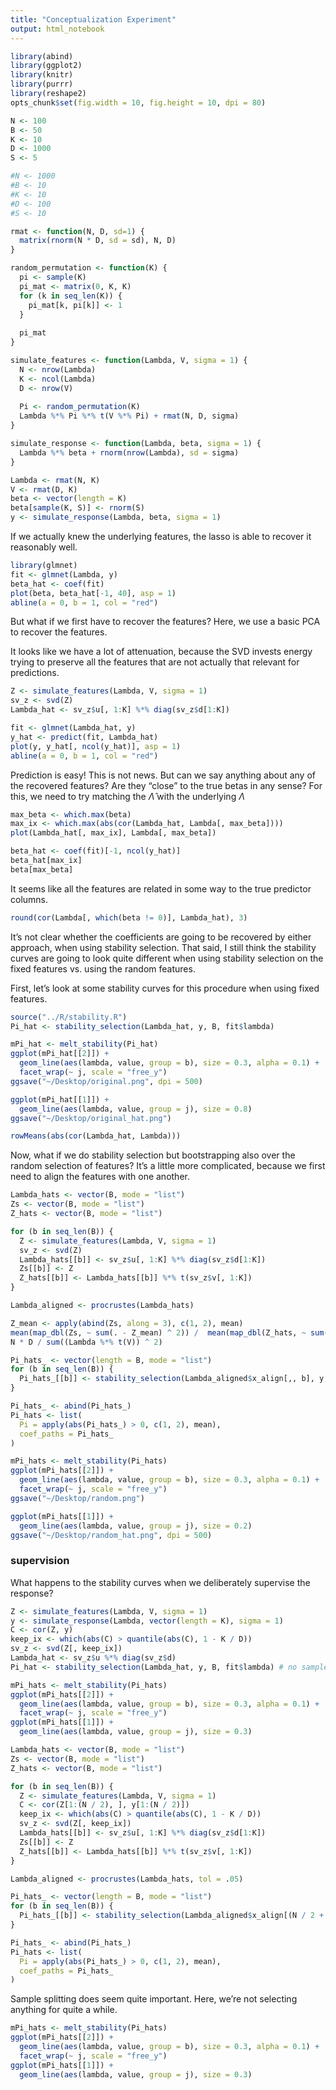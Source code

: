 ```yaml
---
title: "Conceptualization Experiment"
output: html_notebook
---
```

```r
library(abind)
library(ggplot2)
library(knitr)
library(purrr)
library(reshape2)
opts_chunk$set(fig.width = 10, fig.height = 10, dpi = 80)
```

```r
N <- 100
B <- 50
K <- 10
D <- 1000
S <- 5

#N <- 1000
#B <- 10
#K <- 10
#D <- 100
#S <- 10

rmat <- function(N, D, sd=1) {
  matrix(rnorm(N * D, sd = sd), N, D)
}

random_permutation <- function(K) {
  pi <- sample(K)
  pi_mat <- matrix(0, K, K)
  for (k in seq_len(K)) {
    pi_mat[k, pi[k]] <- 1
  }
  
  pi_mat
}

simulate_features <- function(Lambda, V, sigma = 1) {
  N <- nrow(Lambda)
  K <- ncol(Lambda)
  D <- nrow(V)
  
  Pi <- random_permutation(K)
  Lambda %*% Pi %*% t(V %*% Pi) + rmat(N, D, sigma)
}

simulate_response <- function(Lambda, beta, sigma = 1) {
  Lambda %*% beta + rnorm(nrow(Lambda), sd = sigma)
}

Lambda <- rmat(N, K)
V <- rmat(D, K)
beta <- vector(length = K)
beta[sample(K, S)] <- rnorm(S)
y <- simulate_response(Lambda, beta, sigma = 1)
```

If we actually knew the underlying features, the lasso is able to recover it
reasonably well.

```r
library(glmnet)
fit <- glmnet(Lambda, y)
beta_hat <- coef(fit)
plot(beta, beta_hat[-1, 40], asp = 1)
abline(a = 0, b = 1, col = "red")
```

But what if we first have to recover the features? Here, we use a basic PCA to
recover the features.

It looks like we have a lot of attenuation, because the SVD invests energy
trying to preserve all the features that are not actually that relevant for
predictions.

```r
Z <- simulate_features(Lambda, V, sigma = 1)
sv_z <- svd(Z)
Lambda_hat <- sv_z$u[, 1:K] %*% diag(sv_z$d[1:K])

fit <- glmnet(Lambda_hat, y)
y_hat <- predict(fit, Lambda_hat)
plot(y, y_hat[, ncol(y_hat)], asp = 1)
abline(a = 0, b = 1, col = "red")
```

Prediction is easy! This is not news. But can we say anything about any of the
recovered features? Are they "close" to the true betas in any sense? For this,
we need to try matching the $\hat{\Lambda}$ with the underlying $\Lambda$

```r
max_beta <- which.max(beta)
max_ix <- which.max(abs(cor(Lambda_hat, Lambda[, max_beta])))
plot(Lambda_hat[, max_ix], Lambda[, max_beta])
```

```r
beta_hat <- coef(fit)[-1, ncol(y_hat)]
beta_hat[max_ix]
beta[max_beta]
```

It seems like all the features are related in some way to the true predictor
columns.

```r
round(cor(Lambda[, which(beta != 0)], Lambda_hat), 3)
```


It's not clear whether the coefficients are going to be recovered by either
approach, when using stability selection. That said, I still think the stability
curves are going to look quite different when using stability selection on the
fixed features vs. using the random features.

First, let's look at some stability curves for this procedure when using fixed
features.

```r
source("../R/stability.R")
Pi_hat <- stability_selection(Lambda_hat, y, B, fit$lambda)
```

```r
mPi_hat <- melt_stability(Pi_hat)
ggplot(mPi_hat[[2]]) +
  geom_line(aes(lambda, value, group = b), size = 0.3, alpha = 0.1) +
  facet_wrap(~ j, scale = "free_y")
ggsave("~/Desktop/original.png", dpi = 500)
```

```r
ggplot(mPi_hat[[1]]) +
  geom_line(aes(lambda, value, group = j), size = 0.8)
ggsave("~/Desktop/original_hat.png")
```

```r
rowMeans(abs(cor(Lambda_hat, Lambda)))
```

Now, what if we do stability selection but bootstrapping also over the random
selection of features? It's a little more complicated, because we first need to
align the features with one another.

```r
Lambda_hats <- vector(B, mode = "list")
Zs <- vector(B, mode = "list")
Z_hats <- vector(B, mode = "list")

for (b in seq_len(B)) {
  Z <- simulate_features(Lambda, V, sigma = 1)
  sv_z <- svd(Z)
  Lambda_hats[[b]] <- sv_z$u[, 1:K] %*% diag(sv_z$d[1:K])
  Zs[[b]] <- Z
  Z_hats[[b]] <- Lambda_hats[[b]] %*% t(sv_z$v[, 1:K])
}

Lambda_aligned <- procrustes(Lambda_hats)
```

```r
Z_mean <- apply(abind(Zs, along = 3), c(1, 2), mean)
mean(map_dbl(Zs, ~ sum(. - Z_mean) ^ 2)) /  mean(map_dbl(Z_hats, ~ sum(.^2)))
N * D / sum((Lambda %*% t(V)) ^ 2)
```


```r
Pi_hats_ <- vector(length = B, mode = "list")
for (b in seq_len(B)) {
  Pi_hats_[[b]] <- stability_selection(Lambda_aligned$x_align[,, b], y, 1, fit$lambda)[[2]]
}

Pi_hats_ <- abind(Pi_hats_)
Pi_hats <- list(
  Pi = apply(abs(Pi_hats_) > 0, c(1, 2), mean),
  coef_paths = Pi_hats_
)
```

```r
mPi_hats <- melt_stability(Pi_hats)
ggplot(mPi_hats[[2]]) +
  geom_line(aes(lambda, value, group = b), size = 0.3, alpha = 0.1) +
  facet_wrap(~ j, scale = "free_y")
ggsave("~/Desktop/random.png")
```


```r
ggplot(mPi_hats[[1]]) +
  geom_line(aes(lambda, value, group = j), size = 0.2)
ggsave("~/Desktop/random_hat.png", dpi = 500)
```

### supervision

What happens to the stability curves when we deliberately supervise the
response?

```r
Z <- simulate_features(Lambda, V, sigma = 1)
y <- simulate_response(Lambda, vector(length = K), sigma = 1)
C <- cor(Z, y)
keep_ix <- which(abs(C) > quantile(abs(C), 1 - K / D))
sv_z <- svd(Z[, keep_ix])
Lambda_hat <- sv_z$u %*% diag(sv_z$d)
Pi_hat <- stability_selection(Lambda_hat, y, B, fit$lambda) # no sample splitting, should be optimistic
```

```r
mPi_hats <- melt_stability(Pi_hats)
ggplot(mPi_hats[[2]]) +
  geom_line(aes(lambda, value, group = b), size = 0.3, alpha = 0.1) +
  facet_wrap(~ j, scale = "free_y")
ggplot(mPi_hats[[1]]) +
  geom_line(aes(lambda, value, group = j), size = 0.3)
```

```r
Lambda_hats <- vector(B, mode = "list")
Zs <- vector(B, mode = "list")
Z_hats <- vector(B, mode = "list")

for (b in seq_len(B)) {
  Z <- simulate_features(Lambda, V, sigma = 1)
  C <- cor(Z[1:(N / 2), ], y[1:(N / 2)])
  keep_ix <- which(abs(C) > quantile(abs(C), 1 - K / D))
  sv_z <- svd(Z[, keep_ix])
  Lambda_hats[[b]] <- sv_z$u[, 1:K] %*% diag(sv_z$d[1:K])
  Zs[[b]] <- Z
  Z_hats[[b]] <- Lambda_hats[[b]] %*% t(sv_z$v[, 1:K])
}

Lambda_aligned <- procrustes(Lambda_hats, tol = .05)
```



```r
Pi_hats_ <- vector(length = B, mode = "list")
for (b in seq_len(B)) {
  Pi_hats_[[b]] <- stability_selection(Lambda_aligned$x_align[(N / 2 + 1):N,, b], y[(N / 2 + 1):N], 1, fit$lambda)[[2]]
}

Pi_hats_ <- abind(Pi_hats_)
Pi_hats <- list(
  Pi = apply(abs(Pi_hats_) > 0, c(1, 2), mean),
  coef_paths = Pi_hats_
)
```

Sample splitting does seem quite important. Here, we're not selecting anything
for quite a while.

```r
mPi_hats <- melt_stability(Pi_hats)
ggplot(mPi_hats[[2]]) +
  geom_line(aes(lambda, value, group = b), size = 0.3, alpha = 0.1) +
  facet_wrap(~ j, scale = "free_y")
ggplot(mPi_hats[[1]]) +
  geom_line(aes(lambda, value, group = j), size = 0.3)
```